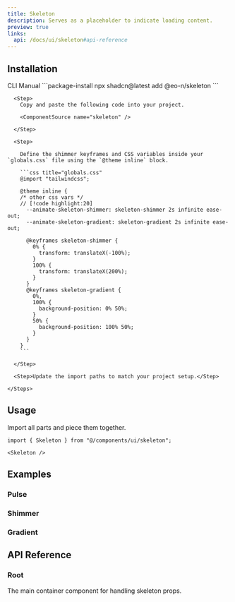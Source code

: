 ```yaml
---
title: Skeleton
description: Serves as a placeholder to indicate loading content.
preview: true
links:
  api: /docs/ui/skeleton#api-reference
---
```


<ComponentTabs name="skeleton-demo" />

## Installation

<CodeTabs>

  <TabsList>
    <TabsTrigger value="cli">CLI</TabsTrigger>
    <TabsTrigger value="manual">Manual</TabsTrigger>
  </TabsList>

  <TabsContent value="cli">
    ```package-install 
    npx shadcn@latest add @eo-n/skeleton
    ```
  </TabsContent>

  <TabsContent value="manual">
    <Steps>

      <Step>
        Copy and paste the following code into your project.

        <ComponentSource name="skeleton" />

      </Step>

      <Step>

        Define the shimmer keyframes and CSS variables inside your `globals.css` file using the `@theme inline` block.

        ```css title="globals.css"
        @import "tailwindcss";

        @theme inline {
        /* other css vars */
        // [!code highlight:20]
          --animate-skeleton-shimmer: skeleton-shimmer 2s infinite ease-out;
          --animate-skeleton-gradient: skeleton-gradient 2s infinite ease-out;

          @keyframes skeleton-shimmer {
            0% {
              transform: translateX(-100%);
            }
            100% {
              transform: translateX(200%);
            }
          }
          @keyframes skeleton-gradient {
            0%,
            100% {
              background-position: 0% 50%;
            }
            50% {
              background-position: 100% 50%;
            }
          }
        }
        ```

      </Step>
      
      <Step>Update the import paths to match your project setup.</Step>

    </Steps>
  </TabsContent>

</CodeTabs>

## Usage

Import all parts and piece them together.

```tsx
import { Skeleton } from "@/components/ui/skeleton";
```

```tsx
<Skeleton />
```

## Examples

### Pulse

<ComponentTabs name="skeleton-demo" />

### Shimmer

<ComponentTabs name="skeleton-shimmer" />

### Gradient

<ComponentTabs name="skeleton-gradient" />

## API Reference

### Root

The main container component for handling skeleton props.

<AutoTypeTable path="./types/docs/skeleton.ts" name="RootProps" />
